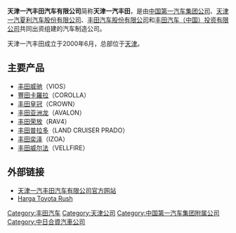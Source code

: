{{Infobox company
|name = 一汽丰田汽车有限公司
|name_en = Tianjin FAW Toyota Motor Co.,Ltd.
|type = 中外合资企业
|local_code_name = CN
|local_code = 91120116710939151W
|location = [[天津市|天津市]][[滨海新区|滨海新区]][[天津经济技术开发区|经济技术开发区]]第九大街81号
|parent = [[中国第一汽车集团|中国第一汽车股份有限公司]]（50%）<br />[[丰田汽车|丰田汽车公司]]（45%）<br />[[丰田汽车（中国）投资有限公司|丰田汽车（中国）投资有限公司]]（5%）
|subsid = [[四川一汽丰田汽车|四川一汽丰田汽车]]
}}
'''天津一汽丰田汽车有限公司'''简称'''天津一汽丰田'''，是由[[中国第一汽车集团公司|中国第一汽车集团公司]]、[[天津一汽夏利汽车股份有限公司|天津一汽夏利汽车股份有限公司]]、[[丰田汽车股份有限公司|丰田汽车股份有限公司]]和[[丰田汽车（中国）投资有限公司|丰田汽车（中国）投资有限公司]]共同出资组建的汽车制造公司。

天津一汽丰田成立于2000年6月，总部位于[[天津|天津]]。

==主要产品==
*[[丰田威驰|丰田威驰]]（VIOS）
*[[豐田卡羅拉|豐田卡羅拉]]（COROLLA）
*[[丰田皇冠|丰田皇冠]]（CROWN）
*[[丰田亚洲龙|丰田亚洲龙]]（AVALON）
*[[丰田荣放|丰田荣放]]（RAV4）
*[[丰田普拉多|丰田普拉多]]（LAND CRUISER PRADO）
*[[丰田C-HR|丰田奕泽]]（IZOA）
*[[丰田威尔法|丰田威尔法]]（VELLFIRE）

==外部链接==
*[http://www.tftm.com.cn 天津一汽丰田汽车有限公司官方网站] {{Wayback|url=http://www.tftm.com.cn/ |date=20210117080359 }}
*[https://cintamobil.com/daftar-harga-toyota-rush Harga Toyota Rush] {{Wayback|url=https://cintamobil.com/daftar-harga-toyota-rush |date=20201113003417 }}

[[Category:丰田汽车|Category:丰田汽车]]
[[Category:天津公司|Category:天津公司]]
[[Category:中国第一汽车集团附属公司|Category:中国第一汽车集团附属公司]]
[[Category:中日合資汽車公司|Category:中日合資汽車公司]]